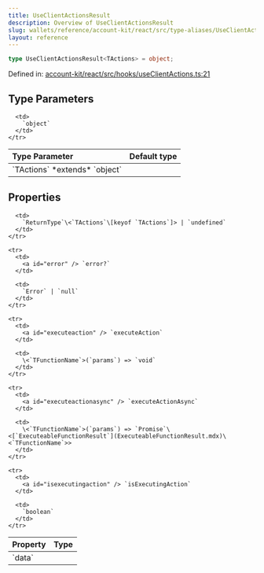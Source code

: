 ```yaml
---
title: UseClientActionsResult
description: Overview of UseClientActionsResult
slug: wallets/reference/account-kit/react/src/type-aliases/UseClientActionsResult
layout: reference
---
```


```ts
type UseClientActionsResult<TActions> = object;
```

Defined in: [account-kit/react/src/hooks/useClientActions.ts:21](https://github.com/alchemyplatform/aa-sdk/blob/e3c1a23e6e03f44bf2db3afddb97a91b175cba58/account-kit/react/src/hooks/useClientActions.ts#L21)

## Type Parameters

<table>
  <thead>
    <tr>
      <th align="left">Type Parameter</th>
      <th align="left">Default type</th>
    </tr>
  </thead>

  <tbody>
    <tr>
      <td>
        `TActions` *extends* `object`
      </td>

      <td>
        `object`
      </td>
    </tr>

  </tbody>
</table>

## Properties

<table>
  <thead>
    <tr>
      <th align="left">Property</th>
      <th align="left">Type</th>
    </tr>
  </thead>

  <tbody>
    <tr>
      <td>
        <a id="data" /> `data`
      </td>

      <td>
        `ReturnType`\<`TActions`\[keyof `TActions`]> | `undefined`
      </td>
    </tr>

    <tr>
      <td>
        <a id="error" /> `error?`
      </td>

      <td>
        `Error` | `null`
      </td>
    </tr>

    <tr>
      <td>
        <a id="executeaction" /> `executeAction`
      </td>

      <td>
        \<`TFunctionName`>(`params`) => `void`
      </td>
    </tr>

    <tr>
      <td>
        <a id="executeactionasync" /> `executeActionAsync`
      </td>

      <td>
        \<`TFunctionName`>(`params`) => `Promise`\<[`ExecuteableFunctionResult`](ExecuteableFunctionResult.mdx)\<`TFunctionName`>>
      </td>
    </tr>

    <tr>
      <td>
        <a id="isexecutingaction" /> `isExecutingAction`
      </td>

      <td>
        `boolean`
      </td>
    </tr>

  </tbody>
</table>
